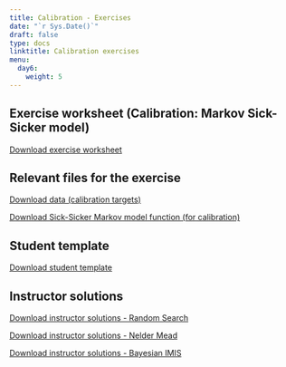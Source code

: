 ---
title: Calibration - Exercises
date: "`r Sys.Date()`"
draft: false
type: docs
linktitle: Calibration exercises
menu:
  day6:
    weight: 5
---

## Exercise worksheet (Calibration: Markov Sick-Sicker model)

[Download exercise worksheet](../../../rmds/SickSicker-CalibrationExercise.pdf)

## Relevant files for the exercise

[Download data (calibration targets)](../../../rmds/SickSicker_CalibTargets.RData)

[Download Sick-Sicker Markov model function (for calibration)](../../../rmds/SickSicker_MarkovModel_Function.R)

## Student template

[Download student template](../../../rmds/SickSicker_CalibTemplate.Rmd)

## Instructor solutions

[Download instructor solutions - Random Search](../../../rmds/Solutions_SickSicker_Calib_RandomSearch.Rmd)

[Download instructor solutions - Nelder Mead](../../../rmds/Solutions_SickSicker_Calib_NelderMead.Rmd)

[Download instructor solutions - Bayesian IMIS](../../../rmds/Solutions_SickSicker_Calib_IMIS.Rmd)

